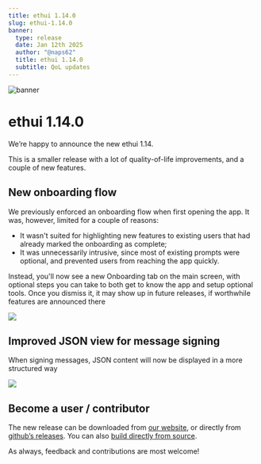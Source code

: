 ```yaml
---
title: ethui 1.14.0
slug: ethui-1.14.0
banner:
  type: release
  date: Jan 12th 2025
  author: "@naps62"
  title: ethui 1.14.0
  subtitle: QoL updates
---
```


![banner](./banner.png)

# ethui 1.14.0

We’re happy to announce the new ethui 1.14.

This is a smaller release with a lot of quality-of-life improvements, and a couple of new features.

<Embed url="https://github.com/ethui/ethui/releases/tag/v1.14.0" />

## New onboarding flow

We previously enforced an onboarding flow when first opening the app. It was, however, limited for a couple of reasons:

- It wasn't suited for highlighting new features to existing users that had already marked the onboarding as complete;
- It was unnecessarily intrusive, since most of existing prompts were optional, and prevented users from reaching the app quickly.

Instead, you'll now see a new Onboarding tab on the main screen, with optional steps you can take to both get to know the app and setup optional tools. Once you dismiss it, it may show up in future releases, if worthwhile features are announced there

![](./onboarding.png)

## Improved JSON view for message signing

When signing messages, JSON content will now be displayed in a more structured way

![](./json-view.png)

## Become a user / contributor

The new release can be downloaded from [our website](https://ethui.dev/), or directly from [github’s releases](https://github.com/ethui/ethui/releases/tag/v1.14.0). You can also [build directly from source](https://github.com/ethui/ethui).

As always, feedback and contributions are most welcome!

<Embed url="https://github.com/ethui/ethui/releases/tag/v1.14.0" />
